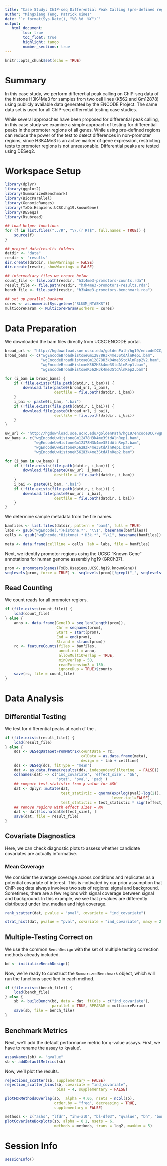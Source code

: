 ```yaml
---
title: "Case Study: ChIP-seq Differential Peak Calling (pre-defined regions)"
author: "Mingxiang Teng, Patrick Kimes"
date: '`r format(Sys.Date(), "%B %d, %Y")`'
output: 
   html_document:
        toc: true
        toc_float: true
        highlight: tango
        number_sections: true
---
```


```r
knitr::opts_chunk$set(echo = TRUE)
```

# Summary

In this case study, we perform differential peak calling on ChIP-seq data of the histone
H3K4Me3 for samples from two cell lines (K562 and Gm12878) using publicly available data
generated by the ENCODE Project. The same data set is used for all ChIP-seq differential
testing case studies. 

While several approaches have been proposed for differential peak calling, in this case
study we examine a simple approach of testing for differential peaks in the promoter 
regions of all genes. While using pre-defined regions can reduce the power of the test to
detect differences in non-promoter regions, since H3K4Me3 is an active marker of gene
expression, restricting tests to promoter regions is not unreasonable. Differential peaks
are tested using DESeq2.

# Workspace Setup

```r
library(dplyr)
library(ggplot2)
library(SummarizedBenchmark)
library(BiocParallel)
library(GenomicRanges)
library(TxDb.Hsapiens.UCSC.hg19.knownGene)
library(DESeq2)
library(Rsubread)

## load helper functions
for (f in list.files("../R", "\\.(r|R)$", full.names = TRUE)) {
    source(f)
}

## project data/results folders
datdir <- "data"
resdir <- "results"
dir.create(datdir, showWarnings = FALSE)
dir.create(resdir, showWarnings = FALSE)

## intermediary files we create below
count_file <- file.path(resdir, "h3k4me3-promotors-counts.rda")
result_file <- file.path(resdir, "h3k4me3-promotors-results.rda")
bench_file <- file.path(resdir, "h3k4me3-promotors-benchmark.rda")

## set up parallel backend
cores <- as.numeric(Sys.getenv("SLURM_NTASKS"))
multicoreParam <- MulticoreParam(workers = cores)
```

# Data Preparation

We downloaded the bam files directly from UCSC ENCODE portal.

```r
broad_url <- "http://hgdownload.soe.ucsc.edu/goldenPath/hg19/encodeDCC/wgEncodeBroadHistone/"
broad_bams <- c("wgEncodeBroadHistoneGm12878H3k4me3StdAlnRep1.bam",
                "wgEncodeBroadHistoneGm12878H3k04me3StdAlnRep2V2.bam",
                "wgEncodeBroadHistoneK562H3k4me3StdAlnRep1.bam",
                "wgEncodeBroadHistoneK562H3k4me3StdAlnRep2.bam")

for (i_bam in broad_bams) {
    if (!file.exists(file.path(datdir, i_bam))) {
        download.file(paste0(broad_url, i_bam),
                      destfile = file.path(datdir, i_bam))
    }
    i_bai <- paste0(i_bam, ".bai")
    if (!file.exists(file.path(datdir, i_bai))) {
        download.file(paste0(broad_url, i_bai),
                      destfile = file.path(datdir, i_bai))
    }
}

uw_url <- "http://hgdownload.soe.ucsc.edu/goldenPath/hg19/encodeDCC/wgEncodeUwHistone/"
uw_bams <- c("wgEncodeUwHistoneGm12878H3k4me3StdAlnRep1.bam",
             "wgEncodeUwHistoneGm12878H3k4me3StdAlnRep2.bam",
             "wgEncodeUwHistoneK562H3k4me3StdAlnRep1.bam",
             "wgEncodeUwHistoneK562H3k4me3StdAlnRep2.bam")

for (i_bam in uw_bams) {
    if (!file.exists(file.path(datdir, i_bam))) {
        download.file(paste0(uw_url, i_bam),
                      destfile = file.path(datdir, i_bam))
    }
    i_bai <- paste0(i_bam, ".bai")
    if (!file.exists(file.path(datdir, i_bai))) {
        download.file(paste0(uw_url, i_bai),
                      destfile = file.path(datdir, i_bai))
    }
}
```

We determine sample metadata from the file names.

```r
bamfiles <- list.files(datdir, pattern = 'bam$', full = TRUE)
labs <- gsub("wgEncode(.*)Histone.*", "\\1", basename(bamfiles))
cells <- gsub("wgEncode.*Histone(.*)H3k.*", "\\1", basename(bamfiles))

meta <- data.frame(cellline = cells, lab = labs, file = bamfiles)
```

Next, we identify promotor regions using the UCSC "Known Gene" annotations for
human genome assembly hg19 (GRCh37). 

```r
prom <- promoters(genes(TxDb.Hsapiens.UCSC.hg19.knownGene))
seqlevels(prom, force = TRUE) <- seqlevels(prom)[!grepl("_", seqlevels(prom))]
```

## Read Counting

We count reads for all promoter regions.

```r
if (file.exists(count_file)) {
    load(count_file)
} else {
    anno <- data.frame(GeneID = seq_len(length(prom)),
                       Chr = seqnames(prom),
                       Start = start(prom),
                       End = end(prom),
                       Strand = strand(prom))
    rc <- featureCounts(files = bamfiles,
                        annot.ext = anno,
                        allowMultiOverlap = TRUE,
                        minOverlap = 50,
                        readExtension3 = 150,
                        ignoreDup = TRUE)$counts
    save(rc, file = count_file)
}
```

# Data Analysis

## Differential Testing

We test for differential peaks at each of the .

```r
if (file.exists(result_file)) {
    load(result_file)
} else {
    dds <- DESeqDataSetFromMatrix(countData = rc,
                                  colData = as.data.frame(meta),
                                  design = ~ lab + cellline)
    dds <- DESeq(dds, fitType = "mean")
    dat <- as.data.frame(results(dds, independentFiltering  = FALSE))
    colnames(dat) <- c('ind_covariate', 'effect_size', 'SE',
                       'stat', 'pval', 'padj')
    ## compute test-statistic from p-value for ASH
    dat <- dplyr::mutate(dat,
                         test_statistic = qnorm(exp(log(pval)-log(2)),
                                                lower.tail=FALSE),
                         test_statistic = test_statistic * sign(effect_size))
    ## remove regions with effect sizes = NA
    dat <- dat[!is.na(dat$effect_size), ]
    save(dat, file = result_file)
}
```

## Covariate Diagnostics

Here, we can check diagnostic plots to assess whether candidate covariates are actually informative.

### Mean Coverage

We consider the average coverage across conditions and replicates as a
potential covariate of interest. This is motivated by our prior assumption that
ChIP-seq data always involves two sets of regions: signal and background.
Sometimes, there are a few regions with signal coverage between signal and background.
In this example, we see that p-values are differently distributed under low, 
median and high coverage. 

```r
rank_scatter(dat, pvalue = "pval", covariate = "ind_covariate")
```

```r
strat_hist(dat, pvalue = "pval", covariate = "ind_covariate", maxy = 2)
```

## Multiple-Testing Correction

We use the common `BenchDesign` with the set of multiple testing correction
methods already included.

```r
bd <- initializeBenchDesign()
```

Now, we're ready to construct the `SummarizedBenchmark` object, which will run
the functions specified in each method.

```r
if (file.exists(bench_file)) {
    load(bench_file)
} else {
    sb <- buildBench(bd, data = dat, ftCols = c("ind_covariate"),
                     parallel = TRUE, BPPARAM = multicoreParam)
    save(sb, file = bench_file)
}
```

## Benchmark Metrics

Next, we'll add the default performance metric for q-value assays. First, we have
to rename the assay to 'qvalue'.

```r
assayNames(sb) <- "qvalue"
sb <- addDefaultMetrics(sb)
```

Now, we'll plot the results.

```r
rejections_scatter(sb, supplementary = FALSE)
rejection_scatter_bins(sb, covariate = "ind_covariate",
                       bins = 4, supplementary = FALSE)

plotFDRMethodsOverlap(sb,  alpha = 0.05, nsets = ncol(sb),
                      order.by = "freq", decreasing = TRUE,
                      supplementary = FALSE)

methods <- c("ashs", "lfdr", "ihw-a10", "bl-df03", "qvalue", "bh", "bonf")
plotCovariateBoxplots(sb, alpha = 0.1, nsets = 6,
                      methods = methods, trans = log2, maxNum = 5)
```

# Session Info

```r
sessionInfo()
```
